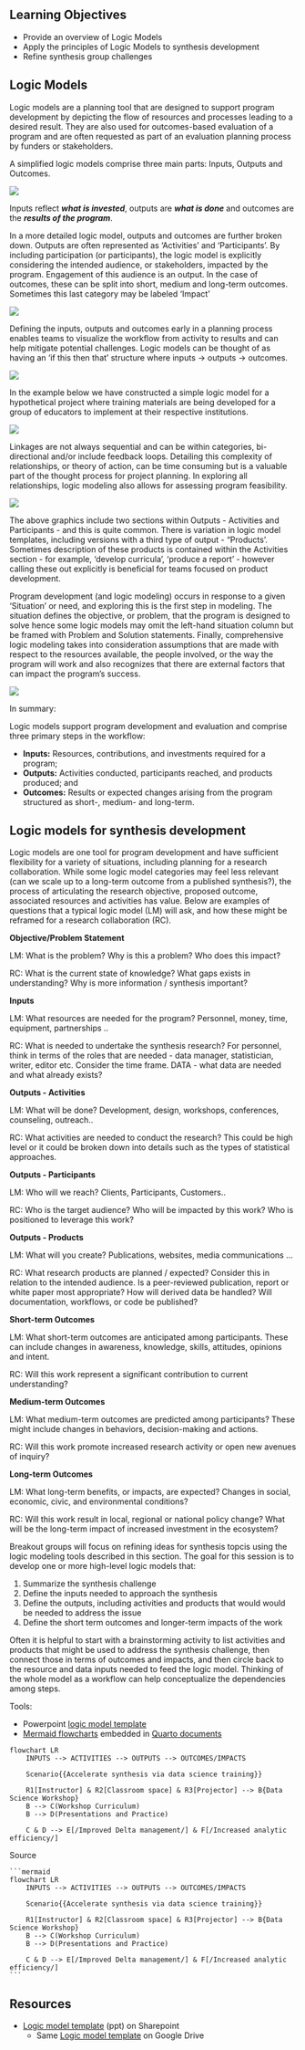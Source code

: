 ## Learning Objectives {.unnumbered}

-   Provide an overview of Logic Models
-   Apply the principles of Logic Models to synthesis development
-   Refine synthesis group challenges

## Logic Models

Logic models are a planning tool that are designed to support program development by depicting the flow of resources and processes leading to a desired result. They are also used for outcomes-based evaluation of a program and are often requested as part of an evaluation planning process by funders or stakeholders.

A simplified logic models comprise three main parts: Inputs, Outputs and Outcomes.

![](images/LM1.png)

Inputs reflect ***what is invested***, outputs are ***what is done*** and outcomes are the ***results of the program***.

In a more detailed logic model, outputs and outcomes are further broken down. Outputs are often represented as 'Activities' and 'Participants'. By including participation (or participants), the logic model is explicitly considering the intended audience, or stakeholders, impacted by the program. Engagement of this audience is an output. In the case of outcomes, these can be split into short, medium and long-term outcomes. Sometimes this last category may be labeled 'Impact'

![](images/LM2.png)

Defining the inputs, outputs and outcomes early in a planning process enables teams to visualize the workflow from activity to results and can help mitigate potential challenges. Logic models can be thought of as having an 'if this then that' structure where inputs -\> outputs -\> outcomes.

![](images/LM3.png)

In the example below we have constructed a simple logic model for a hypothetical project where training materials are being developed for a group of educators to implement at their respective institutions.

![](images/LM4.png)

Linkages are not always sequential and can be within categories, bi-directional and/or include feedback loops. Detailing this complexity of relationships, or theory of action, can be time consuming but is a valuable part of the thought process for project planning. In exploring all relationships, logic modeling also allows for assessing program feasibility.

![](images/LM5.png)

The above graphics include two sections within Outputs - Activities and Participants - and this is quite common. There is variation in logic model templates, including versions with a third type of output - "Products'. Sometimes description of these products is contained within the Activities section - for example, 'develop curricula', 'produce a report' - however calling these out explicitly is beneficial for teams focused on product development.

Program development (and logic modeling) occurs in response to a given 'Situation' or need, and exploring this is the first step in modeling. The situation defines the objective, or problem, that the program is designed to solve hence some logic models may omit the left-hand situation column but be framed with Problem and Solution statements. Finally, comprehensive logic modeling takes into consideration assumptions that are made with respect to the resources available, the people involved, or the way the program will work and also recognizes that there are external factors that can impact the program's success.

![](images/LM6.png)

In summary:

Logic models support program development and evaluation and comprise three primary steps in the workflow:

-   **Inputs:** Resources, contributions, and investments required for a program;
-   **Outputs:** Activities conducted, participants reached, and products produced; and
-   **Outcomes:** Results or expected changes arising from the program structured as short-, medium- and long-term.

## Logic models for synthesis development

Logic models are one tool for program development and have sufficient flexibility for a variety of situations, including planning for a research collaboration. While some logic model categories may feel less relevant (can we scale up to a long-term outcome from a published synthesis?), the process of articulating the research objective, proposed outcome, associated resources and activities has value. Below are examples of questions that a typical logic model (LM) will ask, and how these might be reframed for a research collaboration (RC).

**Objective/Problem Statement**

LM: What is the problem? Why is this a problem? Who does this impact?

RC: What is the current state of knowledge? What gaps exists in understanding? Why is more information / synthesis important?

**Inputs**

LM: What resources are needed for the program? Personnel, money, time, equipment, partnerships ..

RC: What is needed to undertake the synthesis research? For personnel, think in terms of the roles that are needed - data manager, statistician, writer, editor etc. Consider the time frame. DATA - what data are needed and what already exists?

**Outputs - Activities**

LM: What will be done? Development, design, workshops, conferences, counseling, outreach..

RC: What activities are needed to conduct the research? This could be high level or it could be broken down into details such as the types of statistical approaches.

**Outputs - Participants**

LM: Who will we reach? Clients, Participants, Customers..

RC: Who is the target audience? Who will be impacted by this work? Who is positioned to leverage this work?

**Outputs - Products**

LM: What will you create? Publications, websites, media communications ...

RC: What research products are planned / expected? Consider this in relation to the intended audience. Is a peer-reviewed publication, report or white paper most appropriate? How will derived data be handled? Will documentation, workflows, or code be published?

**Short-term Outcomes**

LM: What short-term outcomes are anticipated among participants. These can include changes in awareness, knowledge, skills, attitudes, opinions and intent.

RC: Will this work represent a significant contribution to current understanding?

**Medium-term Outcomes**

LM: What medium-term outcomes are predicted among participants? These might include changes in behaviors, decision-making and actions.

RC: Will this work promote increased research activity or open new avenues of inquiry?

**Long-term Outcomes**

LM: What long-term benefits, or impacts, are expected? Changes in social, economic, civic, and environmental conditions?

RC: Will this work result in local, regional or national policy change? What will be the long-term impact of increased investment in the ecosystem?

::: {.callout-tip title="Breakout: Synthesis planning with logic models"}
Breakout groups will focus on refining ideas for synthesis topcis using the logic modeling tools described in this section. The goal for this session is to develop one or more high-level logic models that:

1.  Summarize the synthesis challenge
2.  Define the inputs needed to approach the synthesis
3.  Define the outputs, including activities and products that would would be needed to address the issue
4.  Define the short term outcomes and longer-term impacts of the work

Often it is helpful to start with a brainstorming activity to list activities and products that might be used to address the synthesis challenge, then connect those in terms of outcomes and impacts, and then circle back to the resource and data inputs needed to feed the logic model. Thinking of the whole model as a workflow can help conceptualize the dependencies among steps.

Tools:

-   Powerpoint [logic model template](https://docs.google.com/presentation/d/1MBUy35QIAkA5FNCdRzWJM2aPaFXfUmGl/edit?usp=sharing&ouid=113328660159760492310&rtpof=true&sd=true)
-   [Mermaid flowcharts](https://mermaid.js.org/syntax/flowchart.html) embedded in [Quarto documents](https://quarto.org/docs/authoring/diagrams.html#mermaid)

```mermaid
flowchart LR
    INPUTS --> ACTIVITIES --> OUTPUTS --> OUTCOMES/IMPACTS

    Scenario{{Accelerate synthesis via data science training}}

    R1[Instructor] & R2[Classroom space] & R3[Projector] --> B{Data Science Workshop}
    B --> C(Workshop Curriculum)
    B --> D(Presentations and Practice)
    
    C & D --> E[/Improved Delta management/] & F[/Increased analytic efficiency/]
```

Source

```` mermaid
```mermaid
flowchart LR
    INPUTS --> ACTIVITIES --> OUTPUTS --> OUTCOMES/IMPACTS

    Scenario{{Accelerate synthesis via data science training}}

    R1[Instructor] & R2[Classroom space] & R3[Projector] --> B{Data Science Workshop}
    B --> C(Workshop Curriculum)
    B --> D(Presentations and Practice)
    
    C & D --> E[/Improved Delta management/] & F[/Increased analytic efficiency/]
```
````
:::

## Resources

-   [Logic model template](https://deltacouncil.sharepoint.com/:p:/r/sites/Extranet-Science/Shared%20Documents/NCEAS-DSP%20working%20group/2023/2023-06-week-1/logic_model_template.pptx?d=w32341d669685448d96b70e61e7e5e187&csf=1&web=1&e=2ojEmj) (ppt) on Sharepoint
    -   Same [Logic model template](https://docs.google.com/presentation/d/1MBUy35QIAkA5FNCdRzWJM2aPaFXfUmGl/edit?usp=sharing&ouid=113328660159760492310&rtpof=true&sd=true) on Google Drive
